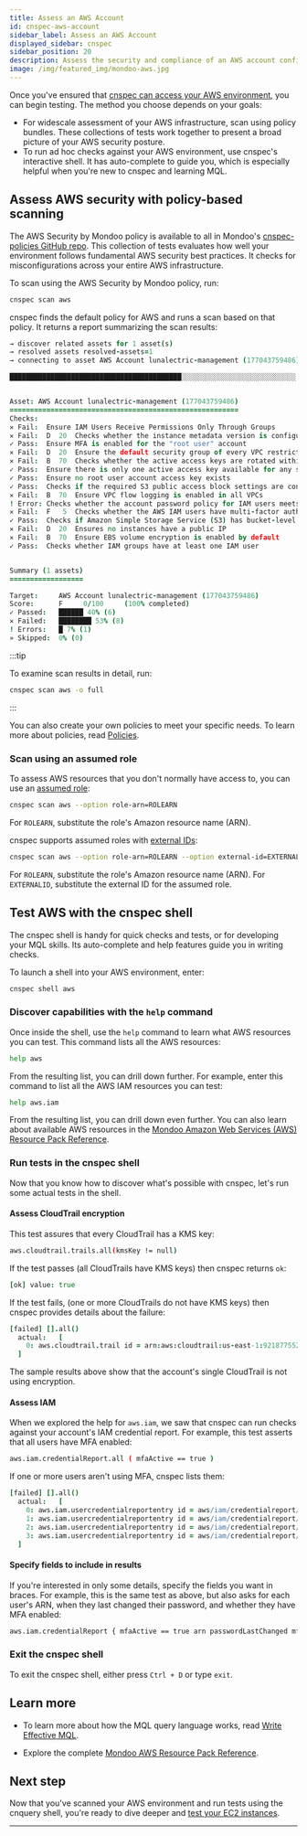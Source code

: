 ```yaml
---
title: Assess an AWS Account
id: cnspec-aws-account
sidebar_label: Assess an AWS Account
displayed_sidebar: cnspec
sidebar_position: 20
description: Assess the security and compliance of an AWS account configuration
image: /img/featured_img/mondoo-aws.jpg
---
```


Once you've ensured that [cnspec can access your AWS environment](/cnspec/cnspec-aws/), you can begin testing. The method you choose depends on your goals:

- For widescale assessment of your AWS infrastructure, scan using policy bundles. These collections of tests work together to present a broad picture of your AWS security posture.
- To run ad hoc checks against your AWS environment, use cnspec's interactive shell. It has auto-complete to guide you, which is especially helpful when you're new to cnspec and learning MQL.

## Assess AWS security with policy-based scanning

The AWS Security by Mondoo policy is available to all in Mondoo's [cnspec-policies GitHub repo](https://github.com/mondoohq/cnspec-policies/tree/main/core). This collection of tests evaluates how well your environment follows fundamental AWS security best practices. It checks for misconfigurations across your entire AWS infrastructure.

To scan using the AWS Security by Mondoo policy, run:

```bash
cnspec scan aws
```

cnspec finds the default policy for AWS and runs a scan based on that policy. It returns a report summarizing the scan results:

```coffee
→ discover related assets for 1 asset(s)
→ resolved assets resolved-assets=1
→ connecting to asset AWS Account lunalectric-management (177043759486) (api)

██████████████████████████████████████████░░░░░░░░░░░░░░░░░░░░░░░░░░░░  60% AWS Account lunalectric-management (177043759486)


Asset: AWS Account lunalectric-management (177043759486)
========================================================
Checks:
✕ Fail:  Ensure IAM Users Receive Permissions Only Through Groups
✕ Fail:  D  20  Checks whether the instance metadata version is configured with IMDSv2 (http tokens required)
✓ Pass:  Ensure MFA is enabled for the "root user" account
✕ Fail:  D  20  Ensure the default security group of every VPC restricts all traffic
✕ Fail:  B  70  Checks whether the active access keys are rotated within the number of days specified in maxAccessKeyAge (default 90)
✓ Pass:  Ensure there is only one active access key available for any single IAM user
✓ Pass:  Ensure no root user account access key exists
✓ Pass:  Checks if the required S3 public access block settings are configured from the account level
✕ Fail:  B  70  Ensure VPC flow logging is enabled in all VPCs
! Error: Checks whether the account password policy for IAM users meets the specified requirements
✕ Fail:  F   5  Checks whether the AWS IAM users have multi-factor authentication (MFA) enabled
✓ Pass:  Checks if Amazon Simple Storage Service (S3) has bucket-level public access restrictions at the bucket level.
✕ Fail:  D  20  Ensures no instances have a public IP
✕ Fail:  B  70  Ensure EBS volume encryption is enabled by default
✓ Pass:  Checks whether IAM groups have at least one IAM user


Summary (1 assets)
==================

Target:     AWS Account lunalectric-management (177043759486)
Score:      F     0/100     (100% completed)
✓ Passed:   ██████ 40% (6)
✕ Failed:   ████████ 53% (8)
! Errors:   █ 7% (1)
» Skipped:  0% (0)
```

:::tip

To examine scan results in detail, run:

```bash
cnspec scan aws -o full
```

:::

You can also create your own policies to meet your specific needs. To learn more about policies, read [Policies](/cnspec/cnspec-policies/).

### Scan using an assumed role

To assess AWS resources that you don't normally have access to, you can use an [assumed role](https://docs.aws.amazon.com/IAM/latest/UserGuide/id_roles_use.html):

```bash
cnspec scan aws --option role-arn=ROLEARN
```

For `ROLEARN`, substitute the role's Amazon resource name (ARN).

cnspec supports assumed roles with [external IDs](https://docs.aws.amazon.com/IAM/latest/UserGuide/id_roles_create_for-user_externalid.html):

```bash
cnspec scan aws --option role-arn=ROLEARN --option external-id=EXTERNALID
```

For `ROLEARN`, substitute the role's Amazon resource name (ARN). For `EXTERNALID`, substitute the external ID for the assumed role.

## Test AWS with the cnspec shell

The cnspec shell is handy for quick checks and tests, or for developing your MQL skills. Its auto-complete and help features guide you in writing checks.

To launch a shell into your AWS environment, enter:

```bash
cnspec shell aws
```

### Discover capabilities with the `help` command

Once inside the shell, use the `help` command to learn what AWS resources you can test. This command lists all the AWS resources:

```bash
help aws
```

From the resulting list, you can drill down further. For example, enter this command to list all the AWS IAM resources you can test:

```bash
help aws.iam
```

From the resulting list, you can drill down even further. You can also learn about available AWS resources in the [Mondoo Amazon Web Services (AWS) Resource Pack Reference](/mql/resources/aws-pack/).

### Run tests in the cnspec shell

Now that you know how to discover what's possible with cnspec, let's run some actual tests in the shell.

#### Assess CloudTrail encryption

This test assures that every CloudTrail has a KMS key:

```bash
aws.cloudtrail.trails.all(kmsKey != null)
```

If the test passes (all CloudTrails have KMS keys) then cnspec returns `ok`:

```coffee
[ok] value: true
```

If the test fails, (one or more CloudTrails do not have KMS keys) then cnspec provides details about the failure:

```coffee
[failed] [].all()
  actual:   [
    0: aws.cloudtrail.trail id = arn:aws:cloudtrail:us-east-1:921877552404:trail/s3-events
  ]
```

The sample results above show that the account's single CloudTrail is not using encryption.

#### Assess IAM

When we explored the help for `aws.iam`, we saw that cnspec can run checks against your account's IAM credential report. For example, this test asserts that all users have MFA enabled:

```bash
aws.iam.credentialReport.all ( mfaActive == true )
```

If one or more users aren't using MFA, cnspec lists them:

```coffee
[failed] [].all()
  actual:   [
    0: aws.iam.usercredentialreportentry id = aws/iam/credentialreport/arn:aws:iam::921000052404:user/abel
    1: aws.iam.usercredentialreportentry id = aws/iam/credentialreport/arn:aws:iam::921000052404:user/coco
    2: aws.iam.usercredentialreportentry id = aws/iam/credentialreport/arn:aws:iam::921000052404:user/ecs-deploy
    3: aws.iam.usercredentialreportentry id = aws/iam/credentialreport/arn:aws:iam::921000052404:user/gitlab-migration-user
  ]
```

#### Specify fields to include in results

If you're interested in only some details, specify the fields you want in braces. For example, this is the same test as above, but also asks for each user's ARN, when they last changed their password, and whether they have MFA enabled:

```bash
aws.iam.credentialReport { mfaActive == true arn passwordLastChanged mfaActive }
```

### Exit the cnspec shell

To exit the cnspec shell, either press `Ctrl + D` or type `exit`.

## Learn more

- To learn more about how the MQL query language works, read [Write Effective MQL](/mql/mql.write/).

- Explore the complete [Mondoo AWS Resource Pack Reference](/mql/resources/aws-pack/).

## Next step

Now that you've scanned your AWS environment and run tests using the cnquery shell, you're ready to dive deeper and [test your EC2 instances](/cnspec/cnspec-aws/cnspec-aws-ec2/).

---
